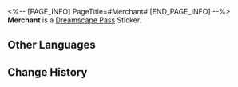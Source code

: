 <%-- [PAGE_INFO]
PageTitle=#Merchant#
[END_PAGE_INFO] --%>
{{Stub|Location information}}
{{Item Infobox
|id          = 223052
|image       = Dreamscape Pass Sticker Merchant.png
|type        = Dreamscape Pass Sticker
|type2       = Dreamchaser Stickers
|invCategory = 
|rarity      = 4
|effect      = 
|description = Digital stickers that can be used to decorate the pages of the Dreamtour Handbook. They come in many different styles.
|source1     = [[Complete "Envision a Rose Forthcoming" and record Cocona's story]]
}}
{{Description|Life is a lamp, and you hold its switch.}}
'''Merchant''' is a [[Dreamscape Pass]] Sticker.

==Other Languages==
{{Other Languages
|en   = Merchant
|zhs  = 商人
|zht  = 商人
|ja   = 商人
|ko   = 장사꾼
|es   = Comerciante
|fr   = Marchand
|ru   = Торговец
|th   = ผู้ค้าขาย
|vi   = Thương Nhân
|de   = Händlerin
|id   = Pebisnis
|pt   = Comerciante
}}

==Change History==
{{Change History|2.0}}